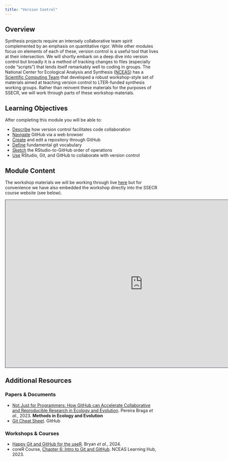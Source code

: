```yaml
---
title: "Version Control"
---
```


## Overview

Synthesis projects require an intensely collaborative team spirit complemented by an emphasis on quantitative rigor. While other modules focus on elements of each of these, version control is a useful tool that lives at their intersection. We will shortly embark on a deep dive into version control but broadly it is a method of tracking changes to files (especially code "scripts") that lends itself remarkably well to coding in groups. The National Center for Ecological Analysis and Synthesis ([NCEAS](https://www.nceas.ucsb.edu/)) has a [Scientific Computing Team](https://nceas.github.io/scicomp.github.io/) that developed a robust workshop-style set of materials aimed at teaching version control to LTER-funded synthesis working groups. Rather than reinvent these materials for the purposes of SSECR, we will work through parts of these workshop materials.

## Learning Objectives

After completing this module you will be able to: 

- <u>Describe</u> how version control facilitates code collaboration
- <u>Navigate</u> GitHub via a web browser
- <u>Create</u> and edit a repository through GitHub
- <u>Define</u> fundamental git vocabulary
- <u>Sketch</u> the RStudio-to-GitHub order of operations
- <u>Use</u> RStudio, Git, and GitHub to collaborate with version control

## Module Content

The workshop materials we will be working through live [here](https://nceas.github.io/scicomp-workshop-collaborative-coding/) but for convenience we have also embedded the workshop directly into the SSECR course website (see below).

 ```{=html}
<iframe src="https://nceas.github.io/scicomp-workshop-collaborative-coding/" height="550" width="900" style="border: 1px solid #2e3846;"></iframe>
```

## Additional Resources

### Papers & Documents

- [Not Just for Programmers: How GitHub can Accelerate Collaborative and Reproducible Research in Ecology and Evolution](https://besjournals.onlinelibrary.wiley.com/doi/10.1111/2041-210X.14108). Pereira Braga _et al._, 2023. **Methods in Ecology and Evolution**
- [Git Cheat Sheet](https://education.github.com/git-cheat-sheet-education.pdf). GitHub

### Workshops & Courses

- [Happy Git and GitHub for the useR](https://happygitwithr.com/). Bryan _et al._, 2024.
- coreR Course, [Chapter 6: Intro to Git and GitHub](https://learning.nceas.ucsb.edu/2023-10-coreR/session_06.html). NCEAS Learning Hub, 2023.
